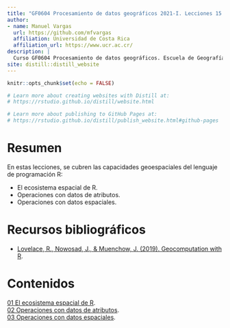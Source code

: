 ```yaml
---
title: "GF0604 Procesamiento de datos geográficos 2021-I. Lecciones 15 - 30"
author: 
- name: Manuel Vargas
  url: https://github.com/mfvargas
  affiliation: Universidad de Costa Rica
  affiliation_url: https://www.ucr.ac.cr/
description: |
  Curso GF0604 Procesamiento de datos geográficos. Escuela de Geografía, Universidad de Costa Rica. Primer ciclo lectivo 2021. Lecciones 15 - 30.
site: distill::distill_website
---
```


```r
knitr::opts_chunk$set(echo = FALSE)

# Learn more about creating websites with Distill at:
# https://rstudio.github.io/distill/website.html

# Learn more about publishing to GitHub Pages at:
# https://rstudio.github.io/distill/publish_website.html#github-pages

```

# Resumen
En estas lecciones, se cubren las capacidades geoespaciales del lenguaje de programación R:

- El ecosistema espacial de R.
- Operaciones con datos de atributos.
- Operaciones con datos espaciales.

# Recursos bibliográficos
- [Lovelace, R., Nowosad, J., & Muenchow, J. (2019). Geocomputation with R](https://geocompr.robinlovelace.net/).

# Contenidos
[01 El ecosistema espacial de R](01-r-ecosistemaespacial.html).  
[02 Operaciones con datos de atributos](02-r-operaciones-atributos.html).  
[03 Operaciones con datos espaciales](03-r-operaciones-espaciales.html).  
  
